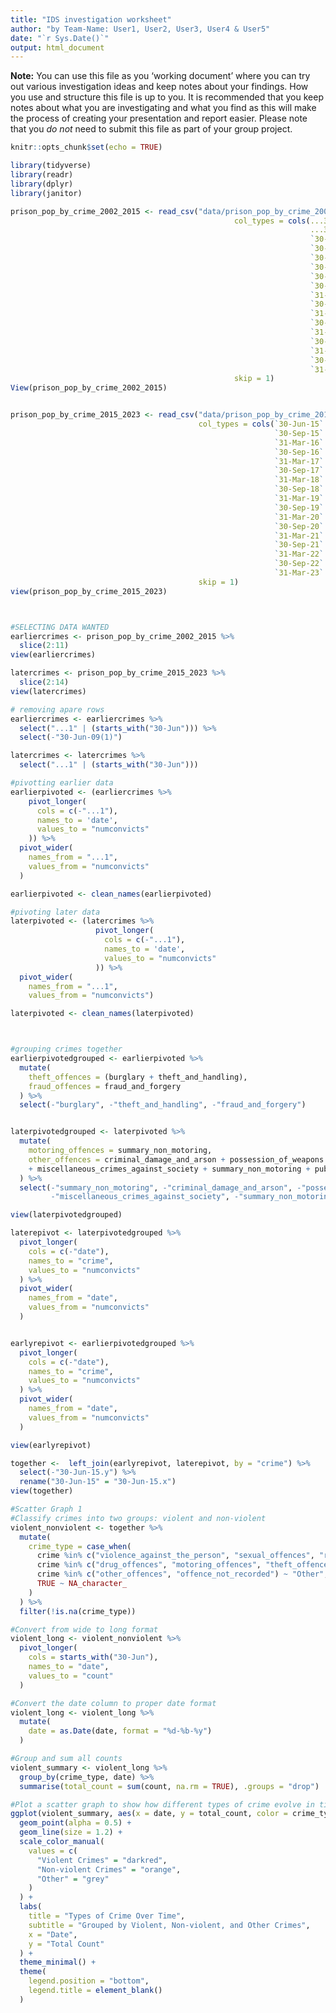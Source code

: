 ```yaml
---
title: "IDS investigation worksheet"
author: "by Team-Name: User1, User2, User3, User4 & User5"
date: "`r Sys.Date()`"
output: html_document
---
```


**Note:** You can use this file as you 'working document' where you can try out various investigation ideas and keep notes about your findings. How you use and structure this file is up to you. It is recommended that you keep notes about what you are investigating and what you find as this will make the process of creating your presentation and report easier. Please note that you _do not_ need to submit this file as part of your group project.



```r
knitr::opts_chunk$set(echo = TRUE)
```


```r
library(tidyverse)
library(readr)
library(dplyr)
library(janitor)
```


```r
prison_pop_by_crime_2002_2015 <- read_csv("data/prison_pop_by_crime_2002_2015.csv", 
                                                  col_types = cols(...32 = col_skip(), 
                                                                   ...33 = col_skip(), ...34 = col_skip(), 
                                                                   `30-Jun-02` = col_number(), `30-Jun-03` = col_number(), 
                                                                   `30-Jun-04` = col_number(), `30-Jun-05` = col_number(), 
                                                                   `30-Jun-06` = col_number(), `30-Jun-07` = col_number(), 
                                                                   `30-Jun-08` = col_number(), `30-Jun-09` = col_number(), 
                                                                   `30-Jun-09(1)` = col_number(), `30-Jun-10` = col_number(), 
                                                                   `30-Sep-10` = col_number(), `31-Dec-10` = col_number(), 
                                                                   `31-Mar-11` = col_number(), `30-Jun-11` = col_number(), 
                                                                   `30-Sep-11` = col_number(), `31-Dec-11` = col_number(), 
                                                                   `31-Mar-12` = col_number(), `30-Jun-12` = col_number(), 
                                                                   `30-Sep-12` = col_number(), `31-Dec-12` = col_number(), 
                                                                   `31-Mar-13` = col_number(), `30-Jun-13` = col_number(), 
                                                                   `30-Sep-13` = col_number(), `31-Dec-13` = col_number(), 
                                                                   `31-Mar-14` = col_number(), `30-Jun-14` = col_number(), 
                                                                   `30-Sep-14` = col_number(), `31-Dec-14` = col_number(), 
                                                                   `31-Mar-15` = col_number(), `30-Jun-15` = col_number()), 
                                                  skip = 1)
View(prison_pop_by_crime_2002_2015)


prison_pop_by_crime_2015_2023 <- read_csv("data/prison_pop_by_crime_2015_2023.csv", 
                                          col_types = cols(`30-Jun-15` = col_number(), 
                                                           `30-Sep-15` = col_number(), `31-Dec-15` = col_number(), 
                                                           `31-Mar-16` = col_number(), `30-Jun-16` = col_number(), 
                                                           `30-Sep-16` = col_number(), `31-Dec-16` = col_number(), 
                                                           `31-Mar-17` = col_number(), `30-Jun-17` = col_number(), 
                                                           `30-Sep-17` = col_number(), `31-Dec-17` = col_number(), 
                                                           `31-Mar-18` = col_number(), `30-Jun-18` = col_number(), 
                                                           `30-Sep-18` = col_number(), `31-Dec-18` = col_number(), 
                                                           `31-Mar-19` = col_number(), `30-Jun-19` = col_number(), 
                                                           `30-Sep-19` = col_number(), `31-Dec-19` = col_number(), 
                                                           `31-Mar-20` = col_number(), `30-Jun-20` = col_number(), 
                                                           `30-Sep-20` = col_number(), `31-Dec-20` = col_number(), 
                                                           `31-Mar-21` = col_number(), `30-Jun-21` = col_number(), 
                                                           `30-Sep-21` = col_number(), `31-Dec-21` = col_number(), 
                                                           `31-Mar-22` = col_number(), `30-Jun-22` = col_number(), 
                                                           `30-Sep-22` = col_number(), `31-Dec-22` = col_number(), 
                                                           `31-Mar-23` = col_number(), `30-Jun-23` = col_number()), 
                                          skip = 1)
view(prison_pop_by_crime_2015_2023)



#SELECTING DATA WANTED
earliercrimes <- prison_pop_by_crime_2002_2015 %>% 
  slice(2:11)
view(earliercrimes)

latercrimes <- prison_pop_by_crime_2015_2023 %>% 
  slice(2:14)
view(latercrimes)

# removing apare rows
earliercrimes <- earliercrimes %>% 
  select("...1" | (starts_with("30-Jun"))) %>% 
  select(-"30-Jun-09(1)")

latercrimes <- latercrimes %>% 
  select("...1" | (starts_with("30-Jun")))

#pivotting earlier data
earlierpivoted <- (earliercrimes %>% 
    pivot_longer(
      cols = c(-"...1"),
      names_to = 'date',
      values_to = "numconvicts"
    )) %>%
  pivot_wider(
    names_from = "...1",
    values_from = "numconvicts"
  )

earlierpivoted <- clean_names(earlierpivoted)

#pivoting later data
laterpivoted <- (latercrimes %>% 
                   pivot_longer(
                     cols = c(-"...1"),
                     names_to = 'date',
                     values_to = "numconvicts"
                   )) %>%
  pivot_wider(
    names_from = "...1",
    values_from = "numconvicts")

laterpivoted <- clean_names(laterpivoted)



#grouping crimes together
earlierpivotedgrouped <- earlierpivoted %>%
  mutate(
    theft_offences = (burglary + theft_and_handling),
    fraud_offences = fraud_and_forgery
  ) %>% 
  select(-"burglary", -"theft_and_handling", -"fraud_and_forgery")


laterpivotedgrouped <- laterpivoted %>% 
  mutate(
    motoring_offences = summary_non_motoring,
    other_offences = criminal_damage_and_arson + possession_of_weapons 
    + miscellaneous_crimes_against_society + summary_non_motoring + public_order_offences
  ) %>% 
  select(-"summary_non_motoring", -"criminal_damage_and_arson", -"possession_of_weapons",
         -"miscellaneous_crimes_against_society", -"summary_non_motoring", -"public_order_offences")

view(laterpivotedgrouped)

laterepivot <- laterpivotedgrouped %>% 
  pivot_longer(
    cols = c(-"date"),
    names_to = "crime",
    values_to = "numconvicts"
  ) %>% 
  pivot_wider(
    names_from = "date",
    values_from = "numconvicts"
  )


earlyrepivot <- earlierpivotedgrouped %>% 
  pivot_longer(
    cols = c(-"date"),
    names_to = "crime",
    values_to = "numconvicts"
  ) %>% 
  pivot_wider(
    names_from = "date",
    values_from = "numconvicts"
  )

view(earlyrepivot)

together <-  left_join(earlyrepivot, laterepivot, by = "crime") %>% 
  select(-"30-Jun-15.y") %>% 
  rename("30-Jun-15" = "30-Jun-15.x")
view(together)

#Scatter Graph 1
#Classify crimes into two groups: violent and non-violent
violent_nonviolent <- together %>%
  mutate(
    crime_type = case_when(
      crime %in% c("violence_against_the_person", "sexual_offences", "robbery") ~ "Violent Crimes",
      crime %in% c("drug_offences", "motoring_offences", "theft_offences", "fraud_offences") ~ "Non-violent Crimes",
      crime %in% c("other_offences", "offence_not_recorded") ~ "Other",
      TRUE ~ NA_character_
    )
  ) %>%
  filter(!is.na(crime_type))

#Convert from wide to long format
violent_long <- violent_nonviolent %>%
  pivot_longer(
    cols = starts_with("30-Jun"),
    names_to = "date",
    values_to = "count"
  )

#Convert the date column to proper date format
violent_long <- violent_long %>%
  mutate(
    date = as.Date(date, format = "%d-%b-%y")
  )

#Group and sum all counts
violent_summary <- violent_long %>%
  group_by(crime_type, date) %>%
  summarise(total_count = sum(count, na.rm = TRUE), .groups = "drop")

#Plot a scatter graph to show how different types of crime evolve in time
ggplot(violent_summary, aes(x = date, y = total_count, color = crime_type)) +
  geom_point(alpha = 0.5) +
  geom_line(size = 1.2) +
  scale_color_manual(
    values = c(
      "Violent Crimes" = "darkred",
      "Non-violent Crimes" = "orange",
      "Other" = "grey"
    )
  ) +
  labs(
    title = "Types of Crime Over Time",
    subtitle = "Grouped by Violent, Non-violent, and Other Crimes",
    x = "Date",
    y = "Total Count"
  ) +
  theme_minimal() +
  theme(
    legend.position = "bottom",
    legend.title = element_blank()
  )
```


